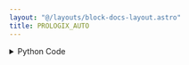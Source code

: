 ```yaml
---
layout: "@/layouts/block-docs-layout.astro"
title: PROLOGIX_AUTO
---
```



<PythonDocsDisplay docstring={docstring} />

<details>
<summary>Python Code</summary>
```python
import serial
from flojoy import flojoy, SerialConnection, DataContainer, TextBlob
from typing import cast, Optional, Literal


@flojoy(deps={"pyserial": "3.5"}, inject_connection=True)
def PROLOGIX_AUTO(
    connection: SerialConnection,
    default: Optional[DataContainer] = None,
    auto: Literal["On", "Off", "Current state"] = "Current state",
) -> TextBlob:
    """The PROLOGIX_AUTO node toggles "Read-After-Write" mode on or off.

    When Read-After-Write is on, the Prologix USB-to-GPIB controller automatically reads a bench-top instrument's response after writing a command to it.

    Inputs
    ------
    default: DataContainer
        Any DataContainer - likely connected to the output of the OPEN_SERIAL node.

    Parameters
    ----------
    connection: Serial
        The open serial connection with the instrument.

    Returns
    -------
    TextBlob
        Response from the Prologix USB-to-GPIB controller.
    """

    # Start serial communication with the instrument
    ser = cast(serial.Serial, connection.get_handle())

    if ser is None:
        raise ValueError("Serial communication is not open")

    auto_integer = 0
    if auto == "Current state":
        ser.write(b"++auto\r\n")
    elif auto == "On":
        auto_integer = 1
    else:
        cmd = "++auto " + str(auto_integer) + "\r\n"
        ser.write(cmd.encode())

    s = ser.read(256)

    return TextBlob(s)

```
[Find this Flojoy Block on GitHub](https://github.com/flojoy-ai/blocks/blob/main/blocks/IO/PROTOCOLS/GPIB/PROLOGIX/PROLOGIX_AUTO/PROLOGIX_AUTO.py)
</details>


## Example
